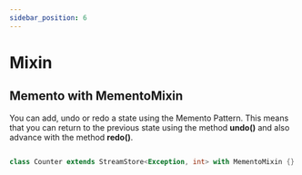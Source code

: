 ```yaml
---
sidebar_position: 6
---
```


# Mixin


## Memento with MementoMixin

You can add, undo or redo a state using the Memento Pattern. 
This means that you can return to the previous state using the method **undo()** and also advance with the method **redo()**.

```dart

class Counter extends StreamStore<Exception, int> with MementoMixin {}

```